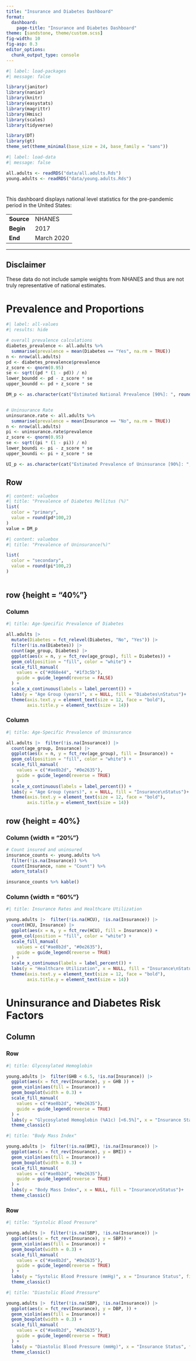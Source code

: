 ```yaml
---
title: "Insurance and Diabetes Dashboard"
format: 
  dashboard:
    page-title: "Insurance and Diabetes Dashboard"
theme: [sandstone, theme/custom.scss]
fig-width: 10
fig-asp: 0.3
editor_options: 
  chunk_output_type: console
---
```



```r
#| label: load-packages
#| message: false

library(janitor)
library(naniar)
library(knitr)
library(easystats)
library(magrittr)
library(Hmisc)
library(scales)
library(tidyverse)

library(DT)
library(gt)
theme_set(theme_minimal(base_size = 24, base_family = "sans"))
```

```r
#| label: load-data
#| message: false

all.adults <- readRDS("data/all.adults.Rds")
young.adults <- readRDS("data/young.adults.Rds")
```

#  {.sidebar}

This dashboard displays national level statistics for the pre-pandemic period in the United States:

|              |                     |
|--------------|---------------------|
| **Source** | NHANES |
| **Begin**     | 2017  |
| **End**    | March 2020   |

------------------------------------------------------------------------

::: {.callout-note collapse="true"}
## Disclaimer

These data do not include sample weights from NHANES and thus are not truly representative of national estimates.
:::

# Prevalence and Proportions

```r
#| label: all-values
#| results: hide

# overall prevalence calculations
diabetes_prevalence <- all.adults %>%
  summarise(prevalence = mean(Diabetes == "Yes", na.rm = TRUE))
n <- nrow(all.adults) 
pd <- diabetes_prevalence$prevalence  
z_score <- qnorm(0.95)  
se <- sqrt((pd * (1 - pd)) / n)
lower_boundd <- pd - z_score * se
upper_boundd <- pd + z_score * se

DM_p <- as.character(cat("Estimated National Prevalence [90%]: ", round(pd*100,2), "% [",round(lower_boundd*100,2), ",",round(upper_boundd*100,2), "]", sep = ""))


# Uninsurance Rate 
uninsurance.rate <- all.adults %>%
  summarise(prevalence = mean(Insurance == "No", na.rm = TRUE))
n <- nrow(all.adults) 
pi <- uninsurance.rate$prevalence 
z_score <- qnorm(0.95)  
se <- sqrt((pi * (1 - pi)) / n)
lower_boundi <- pi - z_score * se
upper_boundi <- pi + z_score * se

UI_p <- as.character(cat("Estimated Prevalence of Uninsurance [90%]: ", round(pi,2), "% [",round(lower_boundi,2), ",",round(upper_boundi,2), "]", sep = ""))

```

## Row {height="20%"}

```r
#| content: valuebox
#| title: "Prevalence of Diabetes Mellitus (%)"
list(
  color = "primary",
  value = round(pd*100,2)
)
value = DM_p

```

```r
#| content: valuebox
#| title: "Prevalence of Uninsurance(%)"

list(
  color = "secondary",
  value = round(pi*100,2)
)
  

```

## row {height = "40%"}

### Column {width="50%"}

```r
#| title: Age-Specific Prevalence of Diabetes

all.adults |> 
  mutate(Diabetes = fct_relevel(Diabetes, "No", "Yes")) |>
  filter(!is.na(Diabetes)) |>
  count(age_group, Diabetes) |>
  ggplot(aes(x = n, y = fct_rev(age_group), fill = Diabetes)) +
  geom_col(position = "fill", color = "white") +
  scale_fill_manual(
    values = c("#d68e44", "#1f3c5b"),
    guide = guide_legend(reverse = FALSE)
  ) +
  scale_x_continuous(labels = label_percent()) +
  labs(y = "Age Group (years)", x = NULL, fill = "Diabetes\nStatus")+
  theme(axis.text.y = element_text(size = 12, face = "bold"),
        axis.title.y = element_text(size = 14))
```

### Column {width="50%"}

```r
#| title: Age-Specific Prevalence of Uninsurance

all.adults |>  filter(!is.na(Insurance)) |>
  count(age_group, Insurance) |>
  ggplot(aes(x = n, y = fct_rev(age_group), fill = Insurance)) +
  geom_col(position = "fill", color = "white") +
  scale_fill_manual(
    values = c("#ae8b2d", "#0e2635"),
    guide = guide_legend(reverse = TRUE)
  ) +
  scale_x_continuous(labels = label_percent()) +
  labs(y = "Age Group (years)", x = NULL, fill = "Insurance\nStatus")+
  theme(axis.text.y = element_text(size = 12, face = "bold"),
        axis.title.y = element_text(size = 14))
```


## row {height = 40%}

### Column {width = "20%"}

```r
# Count insured and uninsured
insurance_counts <- young.adults %>%
  filter(!is.na(Insurance)) %>%
  count(Insurance, name = "Count") %>%
  adorn_totals()

insurance_counts %>% kable()
```


### Column {width = "60%"}

```r
#| title: Insurance Rates and Healthcare Utilization

young.adults |>  filter(!is.na(HCU), !is.na(Insurance)) |>
  count(HCU, Insurance) |>
  ggplot(aes(x = n, y = fct_rev(HCU), fill = Insurance)) +
  geom_col(position = "fill", color = "white") +
  scale_fill_manual(
    values = c("#ae8b2d", "#0e2635"),
    guide = guide_legend(reverse = TRUE)
  ) +
  scale_x_continuous(labels = label_percent()) +
  labs(y = "Healthcare Utilization", x = NULL, fill = "Insurance\nStatus")+
  theme(axis.text.y = element_text(size = 12, face = "bold"),
        axis.title.y = element_text(size = 14))
```


# Uninsurance  and Diabetes Risk Factors {orientation="columns"}

## Column {width="60%"}

### Row {height="50%"}

```r
#| title: Glycosylated Hemoglobin

young.adults |>  filter(GHB < 6.5, !is.na(Insurance)) |>
  ggplot(aes(x = fct_rev(Insurance), y = GHB )) +
  geom_violin(aes(fill = Insurance)) +
  geom_boxplot(width = 0.3) +
  scale_fill_manual(
    values = c("#ae8b2d", "#0e2635"),
    guide = guide_legend(reverse = TRUE)
  ) +
  labs(y = "Glycosylated Hemoglobin (%A1c) [<6.5%]", x = "Insurance Status", fill = "Insurance\nStatus")+
  theme_classic()

```

```r
#| title: "Body Mass Index"

young.adults |>  filter(!is.na(BMI), !is.na(Insurance)) |>
  ggplot(aes(x = fct_rev(Insurance), y = BMI)) +
  geom_violin(aes(fill = Insurance)) +
  geom_boxplot(width = 0.3) +
  scale_fill_manual(
    values = c("#ae8b2d", "#0e2635"),
    guide = guide_legend(reverse = TRUE)
  ) +
  labs(y = "Body Mass Index", x = NULL, fill = "Insurance\nStatus")+
  theme_classic()
```

### Row {height="50%"}

```r
#| title: "Systolic Blood Pressure"

young.adults |>  filter(!is.na(SBP), !is.na(Insurance)) |>
  ggplot(aes(x = fct_rev(Insurance), y = SBP)) +
  geom_violin(aes(fill = Insurance)) +
  geom_boxplot(width = 0.3) +
  scale_fill_manual(
    values = c("#ae8b2d", "#0e2635"),
    guide = guide_legend(reverse = TRUE)
  ) +
  labs(y = "Systolic Blood Pressure (mmHg)", x = "Insurance Status", fill = "Insurance\nStatus")+
  theme_classic()
```

```r
#| title: "Diastolic Blood Pressure"

young.adults |>  filter(!is.na(SBP), !is.na(Insurance)) |>
  ggplot(aes(x = fct_rev(Insurance), y = DBP, )) +
  geom_violin(aes(fill = Insurance)) +
  geom_boxplot(width = 0.3) +
  scale_fill_manual(
    values = c("#ae8b2d", "#0e2635"),
    guide = guide_legend(reverse = TRUE)
  ) +
  labs(y = "Diastolic Blood Pressure (mmHg)", x = "Insurance Status", fill = "Insurance\nStatus")+
  theme_classic()
```
